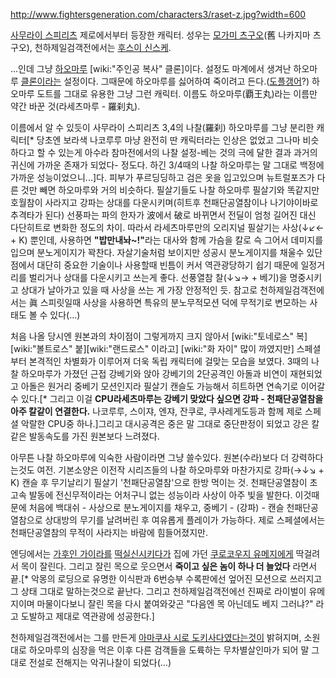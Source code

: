 http://www.fightersgeneration.com/characters3/raset-z.jpg?width=600

[[사무라이 스피리츠]] 제로에서부터 등장한 캐릭터. 성우는 [[모가미 츠구오]](舊 나카지마 츠구오), 천하제일검객전에서는 [[후스이 신스케]].

…인데 그냥 [[하오마루]] [wiki:"주인공 복사" 클론]이다. 설정도 마계에서 생겨난 하오마루 [[클론]]이라는 설정이다. 그때문에 하오마루를 싫어하여 죽이려고 든다.([[도플갱어]]?) 하오마루 도트를 그대로 유용한 그냥 그런 캐릭터. 이름도 하오마루(覇王丸)라는 이름만 약간 바꾼 것(라세츠마루 - 羅刹丸).

이름에서 알 수 있듯이 사무라이 스피리츠 3,4의 나찰(羅刹) 하오마루를 그냥 분리한 캐릭터[* 당초엔 보라색 나코루루 마냥 완전히 딴 캐릭터라는 인상은 없었고 그나마 비슷하다고 할 수 있는게 아수라 참마전에서의 나찰 설정-베는 것의 극에 달한 결과 과거의 귀신에 가까운 존재가 되었다- 정도다. 하긴 3/4때의 나찰 하오마루는 말 그대로 백정에 가까운 성능이었으니...]다. 피부가 푸르딩딩하고 검은 옷을 입고있으며 뉴트럴포즈가 다른 것만 빼면 하오마루와 거의 비슷하다. 필살기들도 나찰 하오마루 필살기와 똑같지만 호월참이 사라지고 강파는 상대를 다운시키며(히트후 천패단공열참이나 나기야이바로 추격타가 된다) 선풍파는 파의 한자가 波에서 破로 바뀌면서 전딜이 엄청 길어진 대신 다단히트로 변화한 정도의 차이.
따라서 라세츠마루만의 오리지널 필살기는 사상(↓↙← + K) 뿐인데, 사용하면 '''"밥만내놔~!"'''라는 대사와 함께 가슴을 칼로 슥 그어서 데미지를 입으며 분노게이지가 꽉찬다. 자살기술처럼 보이지만 성공시 분노게이지를 채울수 있단 점에서 대단히 중요한 기술이나 사용할때 빈틈이 커서 역관광당하기 쉽기 때문에 일정거리를 벌리거나 상대를 다운시키고 쓰는게 좋다. 선풍열참 찰(↓↘→ + 베기)을 명중시키고 상대가 날아가고 있을 때 사상을 쓰는 게 가장 안정적인 듯. 참고로 천하제일검객전에서는 眞 스피릿일때 사상을 사용하면 특유의 분노무적모션 덕에 무적기로 변모하는 사태도 볼 수 있다(…)

처음 나올 당시엔 원본과의 차이점이 그렇게까지 크지 않아서 [wiki:"토네로스" 복][wiki:"볼트로스" 붙][wiki:"랜드로스" 이라고] [wiki:"화 자이" 많이 까였지만] 스페셜부터 본격적인 차별화가 이루어져 더욱 독립 캐릭터에 걸맞는 모습을 보였다. 3때의 나찰 하오마루가 가졌던 근접 강베기와 앉아 강베기의 2단공격인 아돌과 비연이 재현되었고 아돌은 원거리 중베기 모션인지라 필살기 캔슬도 가능해서 히트하면 연속기로 이어갈 수 있다.[* 그리고 이걸 '''CPU라세츠마루는 강베기 맞았다 싶으면 강파 - 천패단공열참을 아주 칼같이 연결한다.''' 나코루루, 스이쟈, 엔쟈, 잔쿠로, 쿠사레게도등과 함께 제로 스페셜 악랄한 CPU중 하나.]그리고 대시공격은 중은 말 그대로 중단판정이 되었고 강은 칼같은 발동속도를 가진 원본보다 느려졌다.

아무튼 나찰 하오마루에 익숙한 사람이라면 그냥 쓸수있다. 원본(수라)보다 더 강력하다는것도 여전. 기본소양은 이전작 시리즈들의 나찰 하오마루와 마찬가지로 강파(→↓↘ + K) 캔슬 후 무기날리기 필살기 '천패단공열참'으로 한방 먹이는 것. 천패단공열참이 초고속 발동에 전신무적이라는 어처구니 없는 성능이라 사상이 아주 빛을 발한다. 이것때문에 처음에 백대쉬 - 사상으로 분노게이지를 채우고, 중베기  - (강파) - 캔슬 천패단공열참으로 상대방의 무기를 날려버린 후 여유롭게 플레이가 가능하다. 제로 스페셜에서는 천패단공열참의 무적이 사라지는 바람에 힘들어졌지만.

엔딩에서는 [[가후인 가이라]]를 [[떡실신]]시키다가 집에 가던 [[쿠로코우지 유메지]]에게 딱걸려서 목이 잘린다. 그리고 잘린 목으로 웃으면서 '''죽이고 싶은 놈이 하나 더 늘었다''' 라면서 끝.[* 악몽의 로딩으로 유명한 이식판과 6번승부 수록판에선 엎어진 모션으로 쓰러지고 그 상태 그대로 말하는것으로 끝난다. 그리고 천하제일검객전에선 진짜로 라이벌이 유메지이며 마물이다보니 잘린 목을 다시 붙여와갖곤 "다음엔 목 아닌데도 베지 그러냐?" 라고 도발하고 제대로 역관광에 성공한다.]

천하제일검객전에서는 그를 만든게 [[아마쿠사 시로 도키사다]]였다는것이 밝혀지며, 소원대로 하오마루의 심장을 먹은 이후 다른 검객들을 도륙하는 무차별살인마가 되어 말 그대로 전설로 전해지는 악귀나찰이 되었다(…)
